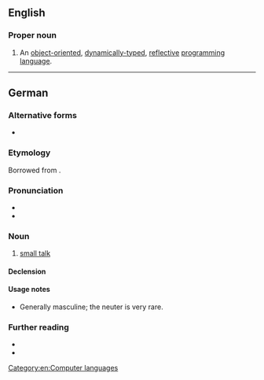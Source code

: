 {{also|smalltalk|small talk|small-talk|Small Talk}}
==English==
{{wikipedia}}

===Proper noun===
{{en-proper noun}}

# {{lb|en|computing}} An [[object-oriented]], [[dynamically-typed]], [[reflective]] [[programming language]].

[[Category:en:Computer languages]]

----

==German==

===Alternative forms===
* {{alter|de|Small Talk}}

===Etymology===
Borrowed from {{bor|de|en|small talk}}.

===Pronunciation===
* {{IPA|de|/ˈsmɔːlˌtɔːk/|/ˈsmɔlˌtoːk/}}
* {{audio|de|De-Smalltalk.ogg|Audio}}

===Noun===
{{de-noun|m|g2=n||Smalltalk}}

# [[small talk]]

====Declension====
{{de-decl-noun-m|s|}}

====Usage notes====
* Generally masculine; the neuter is very rare.

===Further reading===
* {{R:Duden}}
* {{R:DWDS}}


{{C|de|Talking}}